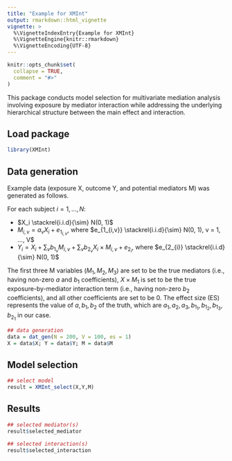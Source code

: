 ```yaml
---
title: "Example for XMInt"
output: rmarkdown::html_vignette
vignette: >
  %\VignetteIndexEntry{Example for XMInt}
  %\VignetteEngine{knitr::rmarkdown}
  %\VignetteEncoding{UTF-8}
---
```


```r
knitr::opts_chunk$set(
  collapse = TRUE,
  comment = "#>"
)
```

This package conducts model selection for multivariate mediation analysis involving exposure by mediator interaction while addressing the underlying hierarchical structure between the main effect and interaction.

## Load package

```r
library(XMInt)
```

## Data generation

Example data (exposure X, outcome Y, and potential mediators M) was generated as follows. 

For each subject $i = 1, ..., N$:

* $X_i \stackrel{i.i.d}{\sim} N(0, 1)$
* $M_{i,v} = a_v X_i + e_{1_{i,v}}$, where $e_{1_{i,v}} \stackrel{i.i.d}{\sim} N(0, 1), v = 1, ..., V$
* $Y_i = X_i + \sum_v b_{1_{v}} M_{i,v} + \sum_v b_{2_{v}} X_i \times M_{i,v} + e_{2_{i}}$, where $e_{2_{i}} \stackrel{i.i.d}{\sim} N(0, 1)$

The first three M variables ($M_1,M_2,M_3$) are set to be the true mediators (i.e., having non-zero $a$ and $b_1$ coefficients), $X \times M_1$ is set to be the true exposure-by-mediator interaction term (i.e., having non-zero $b_2$ coefficients), and all other coefficients are set to be 0. The effect size (ES) represents the value of $a, b_1, b_2$ of the truth, which are $a_1, a_2, a_3, b_{1_{1}}, b_{1_{2}}, b_{1_{3}}, b_{2_{1}}$ in our case.

```r
## data generation
data = dat_gen(N = 200, V = 100, es = 1)
X = data$X; Y = data$Y; M = data$M
```

## Model selection
```r
## select model
result = XMInt_select(X,Y,M)
```

## Results
```r
## selected mediator(s)
result$selected_mediator

## selected interaction(s)
result$selected_interaction 
```


